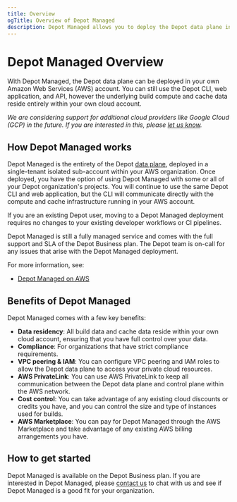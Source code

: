 ```yaml
---
title: Overview
ogTitle: Overview of Depot Managed
description: Depot Managed allows you to deploy the Depot data plane in your own AWS account. This provides data residency, compliance, and cost control benefits.
---
```


# Depot Managed Overview

With Depot Managed, the Depot data plane can be deployed in your own Amazon Web Services (AWS) account. You can still use the Depot CLI, web application, and API, however the underlying build compute and cache data reside entirely within your own cloud account.

_We are considering support for additional cloud providers like Google Cloud (GCP) in the future. If you are interested in this, please [let us know](mailto:help@depot.dev)._

## How Depot Managed works

Depot Managed is the entirety of the Depot [data plane](https://en.wikipedia.org/wiki/Forwarding_plane#Data_plane), deployed in a single-tenant isolated sub-account within your AWS organization. Once deployed, you have the option of using Depot Managed with some or all of your Depot organization's projects. You will continue to use the same Depot CLI and web application, but the CLI will communicate directly with the compute and cache infrastructure running in your AWS account.

If you are an existing Depot user, moving to a Depot Managed deployment requires no changes to your existing developer workflows or CI pipelines.

Depot Managed is still a fully managed service and comes with the full support and SLA of the Depot Business plan. The Depot team is on-call for any issues that arise with the Depot Managed deployment.

For more information, see:

- [Depot Managed on AWS](/docs/managed/on-aws)

## Benefits of Depot Managed

Depot Managed comes with a few key benefits:

- **Data residency**: All build data and cache data reside within your own cloud account, ensuring that you have full control over your data.
- **Compliance**: For organizations that have strict compliance requirements.
- **VPC peering & IAM**: You can configure VPC peering and IAM roles to allow the Depot data plane to access your private cloud resources.
- **AWS PrivateLink**: You can use AWS PrivateLink to keep all communication between the Depot data plane and control plane within the AWS network.
- **Cost control**: You can take advantage of any existing cloud discounts or credits you have, and you can control the size and type of instances used for builds.
- **AWS Marketplace**: You can pay for Depot Managed through the AWS Marketplace and take advantage of any existing AWS billing arrangements you have.

## How to get started

Depot Managed is available on the Depot Business plan. If you are interested in Depot Managed, please [contact us](mailto:contact@depot.dev) to chat with us and see if Depot Managed is a good fit for your organization.
